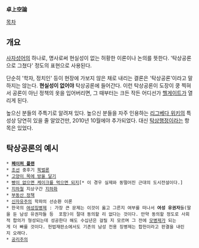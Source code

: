 '''卓上空論'''

[[목차]]
== 개요 ==
[[사자성어]]의 하나로, 명사로써 현실성이 없는 허황한 이론이나 논의를 뜻한다. '탁상공론으로 그쳤다' 정도의 표현으로 사용된다.

단순히 '학자, 정치인' 등이 현장에 가보지 않은 채로 내리는 결론은 '탁상공론'이라고 말하지는 않는다. '''현실성이 없어야''' 탁상공론에 들어간다. 이런 탁상공론이 도장이 쿵 찍혀서 공론이 아닌 정책의 옷을 입어버리면, 그 때부터는 크든 작든 어디선가 [[헬게이트]]가 열리게 된다.

높으신 분들의 주특기로 알려져 있다. 높으신 분들을 자주 인용하는 [[리그베다 위키]]의 특성상 당연히 있을 줄 알았건만, 2010년 10월에야 추가되었다. 대신 [[탁상행정]]이라는 항목은 있었다.

== 탁상공론의 예시 ==
 * '''[[페이퍼 플랜]]'''
 * [[조선]] 중후기 [[북벌론]]
 * [[고양이 목에 방울 달기]]
 * [[빵이 없으면 케이크를 먹으면 되지]][* 이 경우 실제와 동떨어진 근대의 도시전설이다.]
 * [[지하철]] 지상구간 [[지하화]]
 * [[부동산 정책]]
 * [[신자유주의]] 학파의 선순환 이론
 * 한국의 [[여성징병제]] : 가장 큰 문제는 이것이 옳고 그른지 여부를 떠나서 '''여성 유권자'''들(딸을 둔 남성 유권자들 등  포함)이 절대 동의할 리 없다는 것이다. 만약 동의할 정도로 사회적 합의가 형성되는데 성공한다 해도 수십년은 걸릴 지 모르며 그 전에 [[모병제]]가 되는게 더 빠를 것이다. 헌법재판소에서도 기존의 남성 전용 징병제는 합헌이라고 판결을 내린지 오래다.
 * [[공리주의]]
